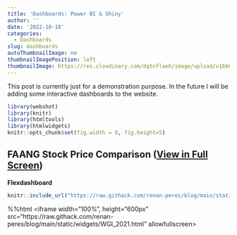 ```yaml
---
title: 'Dashboards: Power BI & Shiny'
author: ''
date: '2022-10-18'
categories:
  - Dashboards
slug: dashboards
autoThumbnailImage: no
thumbnailImagePosition: left
thumbnailImage: https://res.cloudinary.com/dqtnflaeh/image/upload/v1666178340/dashboards_cphppx.png
---
```

This post is currently just for a demonstration purpose. In the future I will be adding some interactive dashboards to the website.

<!--more-->

```r
library(webshot)
library(knitr)
library(htmltools)
library(htmlwidgets)
knitr::opts_chunk$set(fig.width = 8, fig.height=5)
```

<!-- ***This post is currently just for a demonstration purpose. In the future I will be adding some interactive dashboards to the website.*** -->

## **FAANG** Stock Price Comparison ([View in Full Screen](http://dashboard-stocks.renanperes.com/))
**Flexdashboard**
```r
knitr::include_url("https://raw.githack.com/renan-peres/blog/main/static/widgets/WGI_2021.html", height = "700px")
```


%%html
<iframe width="100%", height="600px"
    src="https://raw.githack.com/renan-peres/blog/main/static/widgets/WGI_2021.html"
    allowfullscreen></iframe>
